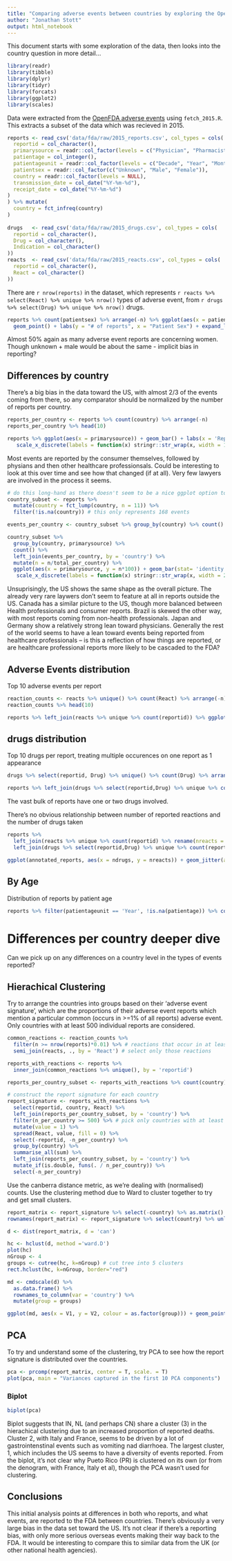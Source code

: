 ```yaml
---
title: "Comparing adverse events between countries by exploring the OpenFDA data"
author: "Jonathan Stott"
output: html_notebook
---
```


This document starts with some exploration of the data, then looks into the country question in more detail...

```r
library(readr)
library(tibble)
library(dplyr)
library(tidyr)
library(forcats)
library(ggplot2)
library(scales)
```

Data were extracted from the [OpenFDA adverse events](https://open.fda.gov/drug/event/) using `fetch_2015.R`. This extracts a subset of the data which was recieved in 2015.

```r
reports <- read_csv('data/fda/raw/2015_reports.csv', col_types = cols(
  reportid = col_character(),
  primarysource = readr::col_factor(levels = c("Physician", "Pharmacist","Other health professional", "Lawyer", "Consumer or non-health professional", "Unknown")),
  patientage = col_integer(),
  patientageunit = readr::col_factor(levels = c("Decade", "Year", "Month", "Week", "Day", "Hour")),
  patientsex = readr::col_factor(c("Unknown", "Male", "Female")),
  country = readr::col_factor(levels = NULL),
  transmission_date = col_date("%Y-%m-%d"),
  receipt_date = col_date("%Y-%m-%d")
)
) %>% mutate(
  country = fct_infreq(country)
)
  
drugs   <- read_csv('data/fda/raw/2015_drugs.csv', col_types = cols(
  reportid = col_character(),
  Drug = col_character(),
  Indication = col_character()
))
reacts  <- read_csv('data/fda/raw/2015_reacts.csv', col_types = cols(
  reportid = col_character(),
  React = col_character()
))
```

There are `r nrow(reports)` in the dataset, which represents `r reacts %>% select(React) %>% unique %>% nrow()` types of adverse event, from `r drugs %>% select(Drug) %>% unique %>% nrow()` drugs.


```r
reports %>% count(patientsex) %>% arrange(-n) %>% ggplot(aes(x = patientsex, y = n)) +
  geom_point() + labs(y = "# of reports", x = "Patient Sex") + expand_limits(y = 0)
```

Almost 50% again as many adverse event reports are concerning women. Though unknown + male would be about the same - implicit bias in reporting?

## Differences by country

There's a big bias in the data toward the US, with almost 2/3 of the events coming from there, so any comparator should be normalized by the number of reports per country.

```r
reports_per_country <- reports %>% count(country) %>% arrange(-n)
reports_per_country %>% head(10)
```


```r
reports %>% ggplot(aes(x = primarysource)) + geom_bar() + labs(x = 'Reporter of AE', y = 'count') + scale_y_continuous(labels = comma) + theme(axis.text.x = element_text(angle = 90, hjust = 1, vjust = 0)) +
   scale_x_discrete(labels = function(x) stringr::str_wrap(x, width = 15))
```


Most events are reported by the consumer themselves, followed by physians and then other healthcare professionsals.  Could be interesting to look at this over time and see how that changed (if at all).  Very few lawyers are involved in the process it seems. 

```r
# do this long-hand as there doesn't seem to be a nice ggplot option to scale the output weel
country_subset <- reports %>%
  mutate(country = fct_lump(country, n = 11)) %>%
  filter(!is.na(country)) # this only represents 168 events

events_per_country <- country_subset %>% group_by(country) %>% count() %>% rename(total_per_country = n)

country_subset %>%
  group_by(country, primarysource) %>%
  count() %>%
  left_join(events_per_country, by = 'country') %>%
  mutate(n = n/total_per_country) %>%
  ggplot(aes(x = primarysource, y = n*100)) + geom_bar(stat= 'identity') + labs(x = 'Reporter of AE', y = '% from source') + scale_y_continuous(labels = comma) + theme(axis.text.x = element_text(angle = 90, hjust = 1, vjust = 0)) +
   scale_x_discrete(labels = function(x) stringr::str_wrap(x, width = 20)) + facet_wrap(~country)
```

Unsuprisingly, the US shows the same shape as the overall picture.  The already very rare laywers don't seem to feature at all in reports outside the US. Canada has a similar picture to the US, though more balanced between Health professionals and consumer reports.  Brazil is skewed the other way, with most reports coming from non-health professionals.  Japan and Germany show a relatively strong lean toward physicians. Generally the rest of the world seems to have a lean toward events being reported from healthcare professionals -- is this a reflection of how things are reported, or are healthcare professional reports more likely to be cascaded to the FDA?

## Adverse Events distribution

Top 10 adverse events per report

```r
reaction_counts <- reacts %>% unique() %>% count(React) %>% arrange(-n)
reaction_counts %>% head(10)
```



```r
reports %>% left_join(reacts %>% unique %>% count(reportid)) %>% ggplot(aes(x = n, colour = patientsex)) + geom_freqpoly(bins = 50) + labs(x = "Number of events per report", title = "Distribution of number of adverse events on one report")
```


## drugs distribution

Top 10 drugs per report, treating multiple occurences on one report as 1 appearance

```r
drugs %>% select(reportid, Drug) %>% unique() %>% count(Drug) %>% arrange(-n) %>% head(10)
```

```r
reports %>% left_join(drugs %>% select(reportid,Drug) %>% unique %>% count(reportid)) %>% ggplot(aes(x = n, colour = patientsex)) + geom_freqpoly(bins = 50) + labs(x = "Number of drugs per report", title = "Distribution of number of drugs on one report")
```

The vast bulk of reports have one or two drugs involved.

There's no obvious relationship between number of reported reactions and the number of drugs taken

```r
reports %>%
  left_join(reacts %>% unique %>% count(reportid) %>% rename(nreacts = n)) %>%
  left_join(drugs %>% select(reportid,Drug) %>% unique %>% count(reportid) %>% rename(ndrugs = n)) -> annotated_reports

ggplot(annotated_reports, aes(x = ndrugs, y = nreacts)) + geom_jitter(alpha = 0.1)
```


## By Age

Distribution of reports by patient age

```r
reports %>% filter(patientageunit == 'Year', !is.na(patientage)) %>% count(patientage) %>% ggplot(aes(x = patientage, y = n)) + geom_point()
```


# Differences per country deeper dive

Can we pick up on any differences on a country level in the types of events reported?

## Hierachical Clustering

Try to arrange the countries into groups based on their 'adverse event signature', which are the proportions of their adverse event reports which mention a particular common (occurs in >=1% of all reports) adverse event.  Only countries with at least 500 individual reports are considered.

```r
common_reactions <- reaction_counts %>%
  filter(n >= nrow(reports)*0.01) %>% # reactions that occur in at least 1% of reports
  semi_join(reacts, ., by = 'React') # select only those reactions

reports_with_reactions <- reports %>%
  inner_join(common_reactions %>% unique(), by = 'reportid')

reports_per_country_subset <- reports_with_reactions %>% count(country) %>% rename(n_per_country = n)

# construct the report signature for each country
report_signature <- reports_with_reactions %>%
  select(reportid, country, React) %>%
  left_join(reports_per_country_subset, by = 'country') %>%
  filter(n_per_country >= 500) %>% # pick only countries with at least 500 reports
  mutate(value = 1) %>%
  spread(React, value, fill = 0) %>%
  select(-reportid, -n_per_country) %>%
  group_by(country) %>%
  summarise_all(sum) %>%
  left_join(reports_per_country_subset, by = 'country') %>%
  mutate_if(is.double, funs(. / n_per_country)) %>%
  select(-n_per_country) 
```

Use the canberra distance metric, as we're dealing with (normalised) counts.  Use the clustering method due to Ward to cluster together to try and get small clusters.

```r

report_matrix <- report_signature %>% select(-country) %>% as.matrix() 
rownames(report_matrix) <- report_signature %>% select(country) %>% unlist()

d <- dist(report_matrix, d = 'can')

hc <- hclust(d, method ='ward.D')
plot(hc)
nGroup <- 4
groups <- cutree(hc, k=nGroup) # cut tree into 5 clusters
rect.hclust(hc, k=nGroup, border="red")
```

```r
md <- cmdscale(d) %>%
  as.data.frame() %>%
  rownames_to_column(var = 'country') %>%
  mutate(group = groups)

ggplot(md, aes(x = V1, y = V2, colour = as.factor(group))) + geom_point() + geom_text(aes(label = country), hjust = 0.1, vjust = 0.1) + scale_color_brewer(palette = 'Dark2') + theme_bw() + labs(x = '', y = '', colour = 'Cluster', title = "MDS plot of the countries clustered on, coloured by group")

```

## PCA

To try and understand some of the clustering, try PCA to see how the report signature is distributed over the countries.

```r
pca <- prcomp(report_matrix, center = T, scale. = T)
plot(pca, main = "Variances captured in the first 10 PCA components")
```

### Biplot

```r
biplot(pca)
```

Biplot suggests that IN, NL (and perhaps CN) share a cluster (3) in the hierachical clustering due to an increased proportion of reported deaths.  Cluster 2, with Italy and France, seems to be driven by a lot of gastrointenstinal events such as vomiting nad diarrhoea.  The largest cluster, 1, which includes the US seems to have a diversity of events reported.  From the biplot, it's not clear why Pueto Rico (PR) is clustered on its own (or from the denogram, with France, Italy et al), though the PCA wasn't used for clustering.

## Conclusions

This initial analysis points at differences in both who reports, and what events, are reported to the FDA between countries.  There's obviously a very large bias in the data set toward the US.  It's not clear if there's a reporting bias, with only more serious overseas events making their way back to the FDA.  It would be interesting to compare this to similar data from the UK (or other national health agencies).
